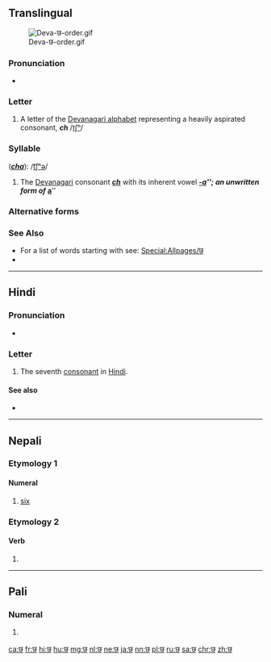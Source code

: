 {{character info/new}}
==Translingual==
[[File:Deva-छ-order.gif|thumb]]

===Pronunciation===
* {{IPA|/tʃʰə/|lang=mul}}

===Letter===
{{mul-Deva|ch}}

# A letter of the [[Devanagari alphabet]] representing a heavily aspirated consonant, '''''ch''''' /[[tʃʰ]]/

===Syllable===
{{mul-syllable|sc=Deva|छ}} ('''''[[cha]]'''''): /[[t͡ʃʰǝ]]/

# The [[Devanagari]] consonant {{l|mul|sc=Deva|छ}} '''''[[ch]]''''' with its inherent vowel '''''[[-a]]'''''; an unwritten form of {{l|mul|sc=Deva|अ}} '''''[[a]]'''''

===Alternative forms===
{{pi-alt|Latn=cha}}

===See Also===
* For a list of words starting with {{mul-Deva|ch}} see: [[Special:Allpages/छ]]
* {{list:Devanagari script letters/mul}}

----

==Hindi==

===Pronunciation===
* {{IPA|[t͡ʃʰə]|lang=hi}}

===Letter===
{{head|hi|letter}}

# The seventh [[consonant]] in [[Hindi]].

====See also====
* {{list:Devanagari script letters/hi}}

----

==Nepali==

===Etymology 1===
{{rfe|lang=ne}}

====Numeral====
{{ne-pos|numeral}}

# {{lb|ne|cardinal}} [[six]]

===Etymology 2===
{{rfe|lang=ne}}

====Verb====
{{ne-pos|verb form}}

# {{inflection of|हुनु|lang=ne}}

----

==Pali==

===Numeral===
{{head|pi|numeral}}

# {{lb|pi|cardinal}} {{pi-sc|d|cha}}

[[ca:छ]]
[[fr:छ]]
[[hi:छ]]
[[hu:छ]]
[[mg:छ]]
[[nl:छ]]
[[ne:छ]]
[[ja:छ]]
[[nn:छ]]
[[pl:छ]]
[[ru:छ]]
[[sa:छ]]
[[chr:छ]]
[[zh:छ]]